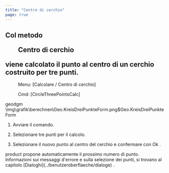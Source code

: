 ```yaml
---
title: "Centro di cerchio"
page: true
---
```

## Col metodo  <Menu>Centro di cerchio</Menu>  viene calcolato il punto al centro di un cerchio costruito per tre punti.
 <Menu> Menu: [Calcolare / Centro di cerchio] </Menu> 
 <Menu> Cmd: [CircleThreePointsCalc] </Menu> 

 <Placeholder>geodgm</Placeholder><Image>\img\grafik\berechnen\Geo.KreisDreiPunkteForm.png$Geo.KreisDreiPunkteForm</Image>


1. Avviare il comando.

2. Selezionare tre punti per il calcolo. 

3. Selezionare il nuovo punto al centro del cerchio e confermare con <Border>   Ok   </Border> .



<Success>
 <Placeholder>product</Placeholder> propone automaticamente il prossimo numero di punto.
</Success>


<Success>
Informazioni sui messaggi d&#39;errore e sulla selezione dei punti, si trovano al capitolo [Dialoghi](../benutzeroberflaeche/dialoge)
.
</Success>

